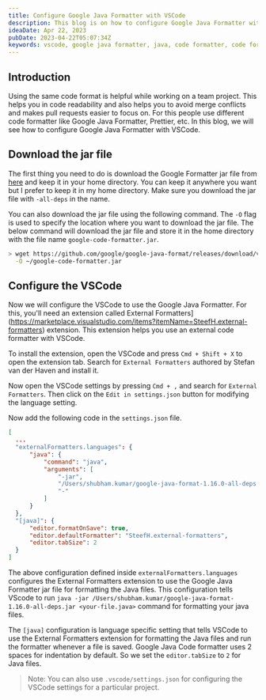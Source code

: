 ```yaml
---
title: Configure Google Java Formatter with VSCode
description: This blog is on how to configure Google Java Formatter with VSCode
ideaDate: Apr 22, 2023
pubDate: 2023-04-22T05:07:34Z
keywords: vscode, google java formatter, java, code formatter, code formatting
---
```


## Introduction 

Using the same code format is helpful while working on a team project. 
This helps you in code readability and also helps you to avoid merge conflicts and makes pull requests easier to focus on.
For this people use different code formatter like Google Java Formatter, Prettier, etc. 
In this blog, we will see how to configure Google Java Formatter with VSCode.

## Download the jar file

The first thing you need to do is download the Google Formatter jar file from [here](https://github.com/google/google-java-format/releases) and keep it in your home directory. 
You can keep it anywhere you want but I prefer to keep it in my home directory.
Make sure you download the jar file with `-all-deps` in the name.

You can also download the jar file using the following command. 
The `-O` flag is used to specify the location where you want to download the jar file.
The below command will download the jar file and store it in the home directory with the file name `google-code-formatter.jar`.

```bash
> wget https://github.com/google/google-java-format/releases/download/v1.16.0/google-java-format-1.16.0.jar \
  -O ~/google-code-formatter.jar
```

## Configure the VSCode

Now we will configure the VSCode to use the Google Java Formatter.
For this, you'll need an extension called External Formatters](https://marketplace.visualstudio.com/items?itemName=SteefH.external-formatters) extension.
This extension helps you use an external code formatter with VSCode.

To install the extension, open the VSCode and press `Cmd + Shift + X` to open the extension tab.
Search for `External Formatters` authored by Stefan van der Haven and install it.

Now open the VSCode settings by pressing `Cmd + ,` and search for `External Formatters`.
Then click on the `Edit in settings.json` button for modifying the language setting.

<BlogImage src={ImgSettings} alt="" />

Now add the following code in the `settings.json` file.

```json
[
  ...
  "externalFormatters.languages": {
      "java": {
          "command": "java",
          "arguments": [
              "-jar",
              "/Users/shubham.kumar/google-java-format-1.16.0-all-deps.jar",
              "-"
          ]
      }
  },
  "[java]": {
      "editor.formatOnSave": true,
      "editor.defaultFormatter": "SteefH.external-formatters",
      "editor.tabSize": 2
  }
]  
```

The above configuration defined inside `externalFormatters.languages` configures the External Formatters extension to use the Google Java Formatter jar file for formatting the Java files.
This configuration tells VScode to run `java -jar /Users/shubham.kumar/google-java-format-1.16.0-all-deps.jar <your-file.java>` command for formatting your java files.

The `[java]` configuration is language specific setting that tells VSCode to use the External Formatters extension for formatting the Java files and run the formatter whenever a file is saved.
Google Java Code formatter uses 2 spaces for indentation by default.
So we set the `editor.tabSize` to `2` for Java files. 

> Note: You can also use `.vscode/settings.json` for configuring the VSCode settings for a particular project.

